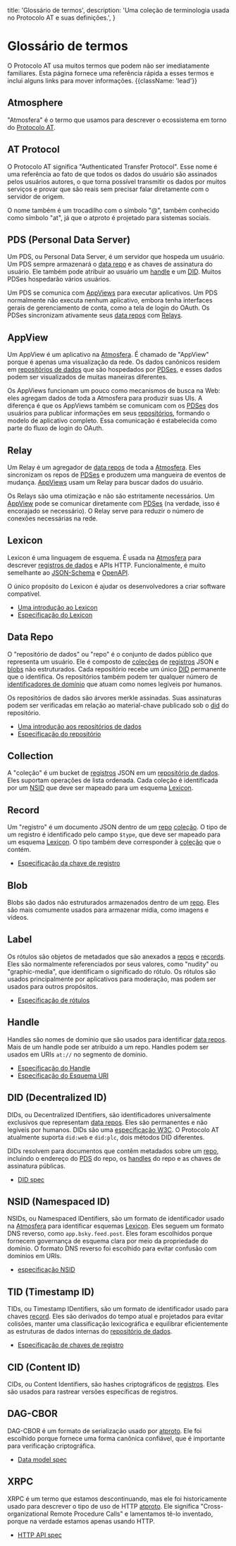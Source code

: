   title: 'Glossário de termos',
  description:
    'Uma coleção de terminologia usada no Protocolo AT e suas definições.',
}

# Glossário de termos

O Protocolo AT usa muitos termos que podem não ser imediatamente familiares. Esta página fornece uma referência rápida a esses termos e inclui alguns links para mover informações. {{className: 'lead'}}

## Atmosphere

"Atmosfera" é o termo que usamos para descrever o ecossistema em torno do [Protocolo AT](#at-protocol).

## AT Protocol

O Protocolo AT significa "Authenticated Transfer Protocol". Esse nome é uma referência ao fato de que todos os dados do usuário são assinados pelos usuários autores, o que torna possível transmitir os dados por muitos serviços e provar que são reais sem precisar falar diretamente com o servidor de origem.

O nome também é um trocadilho com o símbolo "@", também conhecido como símbolo "at", já que o atproto é projetado para sistemas sociais.

## PDS (Personal Data Server)

Um PDS, ou Personal Data Server, é um servidor que hospeda um usuário. Um PDS sempre armazenará o [data repo](#data-repo) e as chaves de assinatura do usuário. Ele também pode atribuir ao usuário um [handle](#handle) e um [DID](#did-decentralized-id). Muitos PDSes hospedarão vários usuários.

Um PDS se comunica com [AppViews](#appview) para executar aplicativos. Um PDS normalmente não executa nenhum aplicativo, embora tenha interfaces gerais de gerenciamento de conta, como a tela de login do OAuth. Os PDSes sincronizam ativamente seus [data repos](#data-repo) com [Relays](#relay).

## AppView

Um AppView é um aplicativo na [Atmosfera](#atmosphere). É chamado de "AppView" porque é apenas uma visualização da rede. Os dados canônicos residem em [repositórios de dados](#data-repo) que são hospedados por [PDSes](#pds-personal-data-server), e esses dados podem ser visualizados de muitas maneiras diferentes.

Os AppViews funcionam um pouco como mecanismos de busca na Web: eles agregam dados de toda a Atmosfera para produzir suas UIs. A diferença é que os AppViews também se comunicam com os [PDSes](#pds) dos usuários para publicar informações em seus [repositórios](#data-repo), formando o modelo de aplicativo completo. Essa comunicação é estabelecida como parte do fluxo de login do OAuth.

## Relay

Um Relay é um agregador de [data repos](#data-repo) de toda a [Atmosfera](#atmosphere). Eles sincronizam os repos de [PDSes](#pds) e produzem uma mangueira de eventos de mudança. [AppViews](#appview) usam um Relay para buscar dados do usuário.

Os Relays são uma otimização e não são estritamente necessários. Um [AppView](#appview) pode se comunicar diretamente com [PDSes](#pds) (na verdade, isso é encorajado se necessário). O Relay serve para reduzir o número de conexões necessárias na rede.

## Lexicon

Lexicon é uma linguagem de esquema. É usada na [Atmosfera](#atmosphere) para descrever [registros de dados](#registro) e APIs HTTP. Funcionalmente, é muito semelhante ao [JSON-Schema](https://json-schema.org/) e [OpenAPI](https://www.openapis.org/).

O único propósito do Lexicon é ajudar os desenvolvedores a criar software compatível.

- [Uma introdução ao Lexicon](/guides/lexicon)
- [Especificação do Lexicon](/specs/lexicon)

## Data Repo

O "repositório de dados" ou "repo" é o conjunto de dados público que representa um usuário. Ele é composto de [coleções](#collection) de [registros](#record) JSON e [blobs](#blob) não estruturados. Cada repositório recebe um único [DID](#did-decentralized-id) permanente que o identifica. Os repositórios também podem ter qualquer número de [identificadores de domínio](#handle) que atuam como nomes legíveis por humanos.

Os repositórios de dados são árvores merkle assinadas. Suas assinaturas podem ser verificadas em relação ao material-chave publicado sob o [did](#did-decentralized-id) do repositório.

- [Uma introdução aos repositórios de dados](/guides/data-repos)
- [Especificação do repositório](/specs/repository)

## Collection

A "coleção" é um bucket de [registros](#record) JSON em um [repositório de dados](#data-repo). Eles suportam operações de lista ordenada. Cada coleção é identificada por um [NSID](#nsid) que deve ser mapeado para um esquema [Lexicon](#lexicon).

## Record

Um "registro" é um documento JSON dentro de um [repo](#data-repo) [coleção](#collection). O tipo de um registro é identificado pelo campo `$type`, que deve ser mapeado para um esquema [Lexicon](#lexicon). O tipo também deve corresponder à [coleção](#collection) que o contém.

- [Especificação da chave de registro](/specs/record-key)

## Blob

Blobs são dados não estruturados armazenados dentro de um [repo](#data-repo). Eles são mais comumente usados ​​para armazenar mídia, como imagens e vídeos.

## Label

Os rótulos são objetos de metadados que são anexados a [repos](#data-repo) e [records](#record). Eles são normalmente referenciados por seus valores, como "nudity" ou "graphic-media", que identificam o significado do rótulo. Os rótulos são usados ​​principalmente por aplicativos para moderação, mas podem ser usados ​​para outros propósitos.

- [Especificação de rótulos](/specs/label)

## Handle

Handles são nomes de domínio que são usados ​​para identificar [data repos](#data-repo). Mais de um handle pode ser atribuído a um repo. Handles podem ser usados ​​em URIs `at://` no segmento de domínio.

- [Especificação do Handle](/specs/handle)
- [Especificação do Esquema URI](/specs/at-uri-scheme)

## DID (Decentralized ID)

DIDs, ou Decentralized IDentifiers, são identificadores universalmente exclusivos que representam [data repos](#data-repo). Eles são permanentes e não legíveis por humanos. DIDs são uma [especificação W3C](https://www.w3.org/TR/did-core/). O Protocolo AT atualmente suporta `did:web` e `did:plc`, dois métodos DID diferentes.

DIDs resolvem para documentos que contêm metadados sobre um [repo](#data-repo), incluindo o endereço do [PDS](#pds) do repo, os [handles](#handle) do repo e as chaves de assinatura públicas.

- [DID spec](/specs/did)

## NSID (Namespaced ID)

NSIDs, ou Namespaced IDentifiers, são um formato de identificador usado na [Atmosfera](#atmosphere) para identificar esquemas [Lexicon](#lexicon). Eles seguem um formato DNS reverso, como `app.bsky.feed.post`. Eles foram escolhidos porque fornecem governança de esquema clara por meio da propriedade do domínio. O formato DNS reverso foi escolhido para evitar confusão com domínios em URIs.

- [especificação NSID](/specs/nsid)

## TID (Timestamp ID)

TIDs, ou Timestamp IDentifiers, são um formato de identificador usado para chaves [record](#record). Eles são derivados do tempo atual e projetados para evitar colisões, manter uma classificação lexicográfica e equilibrar eficientemente as estruturas de dados internas do [repositório de dados](#data-repo).

- [Especificação de chaves de registro](/specs/record-key)

## CID (Content ID)

CIDs, ou Content Identifiers, são hashes criptográficos de [registros](#record). Eles são usados ​​para rastrear versões específicas de registros.

## DAG-CBOR

DAG-CBOR é um formato de serialização usado por [atproto](#at-protocol). Ele foi escolhido porque fornece uma forma canônica confiável, que é importante para verificação criptográfica.

- [Data model spec](/specs/data-model)

## XRPC

XRPC é um termo que estamos descontinuando, mas ele foi historicamente usado para descrever o tipo de uso de HTTP [atproto](#at-protocol). Ele significa "Cross-organizational Remote Procedure Calls" e lamentamos tê-lo inventado, porque na verdade estamos apenas usando HTTP.

- [HTTP API spec](/specs/xrpc)
